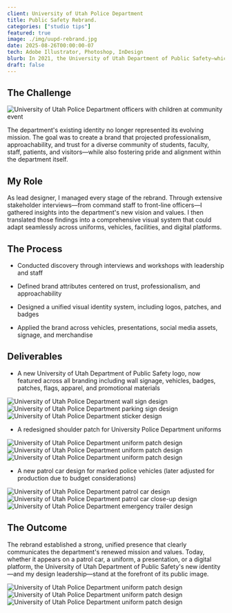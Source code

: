 ```yaml
---
client: University of Utah Police Department
title: Public Safety Rebrand.
categories: ["studio tips"]
featured: true
image: ./img/uupd-rebrand.jpg
date: 2025-08-26T00:00:00-07
tech: Adobe Illustrator, Photoshop, InDesign
blurb: In 2021, the University of Utah Department of Public Safety—which includes the Police Department, Campus Security, U Health Security, and Emergency Management—entered a new era of leadership that marked a turning point for the organization. With a renewed focus on safety, transparency, and community trust, the department needed a modern visual identity that embodied its mission and values. I was recruited to lead the full rebranding effort, guiding the process from research and discovery through design and implementation to deliver a cohesive brand system that now defines every touchpoint of public safety across campus.
draft: false
---
```



## The Challenge

<div class="hr-div"></div>

<div class="my-4 mx-0 p-0 grid grid-cols-1 gap-4">
  <Image
    src={officers}
    alt="University of Utah Police Department officers with children at community event"
    class="round-corners"
  />
</div>

The department's existing identity no longer represented its evolving mission. The goal was to create a brand that projected professionalism, approachability, and trust for a diverse community of students, faculty, staff, patients, and visitors—while also fostering pride and alignment within the department itself.

## My Role

<div class="hr-div"></div>

As lead designer, I managed every stage of the rebrand. Through extensive stakeholder interviews—from command staff to front-line officers—I gathered insights into the department's new vision and values. I then translated those findings into a comprehensive visual system that could adapt seamlessly across uniforms, vehicles, facilities, and digital platforms.

## The Process

<div class="hr-div"></div>

- Conducted discovery through interviews and workshops with leadership and staff

- Defined brand attributes centered on trust, professionalism, and approachability

- Designed a unified visual identity system, including logos, patches, and badges

- Applied the brand across vehicles, presentations, social media assets, signage, and merchandise

## Deliverables

<div class="hr-div"></div>

- A new University of Utah Department of Public Safety logo, now featured across all branding including wall signage, vehicles, badges, patches, flags, apparel, and promotional materials

<div class="my-4 mx-0 p-0 grid grid-cols-1 grid-cols-md-3 gap-4">
  <Image
    src={wallSign1}
    alt="University of Utah Police Department wall sign design"
    class="round-corners"
  />
  <Image
    src={parkingSign}
    alt="University of Utah Police Department parking sign design"
    class="round-corners"
  />
  <Image
    src={sticker}
    alt="University of Utah Police Department sticker design"
    class="round-corners"
  />
</div>

- A redesigned shoulder patch for University Police Department uniforms

<div class="my-4 mx-0 p-0 grid grid-cols-1 grid-cols-md-3 gap-4">
  <Image
    src={patch1}
    alt="University of Utah Police Department uniform patch design"
    class="round-corners"
  />
  <Image
    src={patch2}
    alt="University of Utah Police Department uniform patch design"
    class="round-corners"
  />
  <Image
    src={patch3}
    alt="University of Utah Police Department uniform patch design"
    class="round-corners"
  />
</div>

- A new patrol car design for marked police vehicles (later adjusted for production due to budget considerations)

<div class="my-4 mx-0 p-0 grid grid-cols-1 grid-cols-md-3 gap-4">
  <Image
    src={patrolCar}
    alt="University of Utah Police Department patrol car design"
    class="round-corners"
  />
  <Image
    src={patrolCarCloseUp}
    alt="University of Utah Police Department patrol car close-up design"
    class="round-corners"
  />
  <Image
    src={emTrailer}
    alt="University of Utah Police Department emergency trailer design"
    class="round-corners"
  />
</div>

## The Outcome

<div class="hr-div"></div>

The rebrand established a strong, unified presence that clearly communicates the department's renewed mission and values. Today, whether it appears on a patrol car, a uniform, a presentation, or a digital platform, the University of Utah Department of Public Safety's new identity—and my design leadership—stand at the forefront of its public image.

<div class="my-4 mx-0 p-0 grid grid-cols-1 grid-cols-md-3 gap-4">
  <Image
    src={badge}
    alt="University of Utah Police Department uniform patch design"
    class="round-corners"
  />
  <Image
    src={lanyard}
    alt="University of Utah Police Department uniform patch design"
    class="round-corners"
  />
  <Image
    src={hat}
    alt="University of Utah Police Department uniform patch design"
    class="round-corners"
  />
</div>

